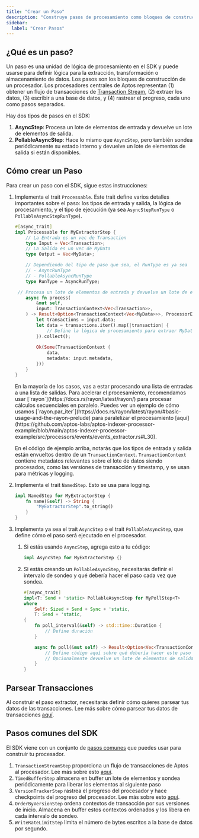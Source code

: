 ```yaml
---
title: "Crear un Paso"
description: "Construye pasos de procesamiento como bloques de construcción para procesadores del SDK de Indexer de Aptos con lógica de extracción, transformación y almacenamiento"
sidebar:
  label: "Crear Pasos"
---
```



## ¿Qué es un paso?

Un paso es una unidad de lógica de procesamiento en el SDK y puede usarse para definir lógica para la extracción, transformación o almacenamiento de datos.
Los pasos son los bloques de construcción de un procesador.
Los procesadores centrales de Aptos representan (1) obtener un flujo de transacciones de [Transaction Stream](/build/indexer/txn-stream), (2) extraer los datos, (3) escribir a una base de datos, y (4) rastrear el progreso, cada uno como pasos separados.

Hay dos tipos de pasos en el SDK:

1. **AsyncStep**: Procesa un lote de elementos de entrada y devuelve un lote de elementos de salida.
2. **PollableAsyncStep**: Hace lo mismo que `AsyncStep`, pero también sondea periódicamente su estado interno y devuelve un lote de elementos de salida si están disponibles.

## Cómo crear un Paso

Para crear un paso con el SDK, sigue estas instrucciones:

1. Implementa el trait `Processable`. Este trait define varios detalles importantes sobre el paso: los tipos de entrada y salida, la lógica de procesamiento, y el tipo de ejecución (ya sea `AsyncStepRunType` o `PollableAsyncStepRunType`).

   ```rust
   #[async_trait]
   impl Processable for MyExtractorStep {
       // La Entrada es un vec de Transaction 
       type Input = Vec<Transaction>;
       // La Salida es un vec de MyData
       type Output = Vec<MyData>;

       // Dependiendo del tipo de paso que sea, el RunType es ya sea
       // - AsyncRunType
       // - PollableAsyncRunType
       type RunType = AsyncRunType;

   	// Procesa un lote de elementos de entrada y devuelve un lote de elementos de salida.
       async fn process(
           &mut self,
           input: TransactionContext<Vec<Transaction>>,
       ) -> Result<Option<TransactionContext<Vec<MyData>>>, ProcessorError> {
           let transactions = input.data;
           let data = transactions.iter().map(|transaction| {
               // Define la lógica de procesamiento para extraer MyData de una Transaction
           }).collect();
           
           Ok(Some(TransactionContext {
               data,
               metadata: input.metadata,
           }))
       }
   }
   ```

   <Aside type="note">
     En la mayoría de los casos, vas a estar procesando una lista de entradas a una lista de salidas.
     Para acelerar el procesamiento, recomendamos usar [`rayon`](https://docs.rs/rayon/latest/rayon/) para procesar cálculos secuenciales en paralelo.
     Puedes ver un ejemplo de cómo usamos [`rayon.par_iter`](https://docs.rs/rayon/latest/rayon/#basic-usage-and-the-rayon-prelude) para paralelizar el procesamiento [aquí](https://github.com/aptos-labs/aptos-indexer-processor-example/blob/main/aptos-indexer-processor-example/src/processors/events/events_extractor.rs#L30).
   </Aside>

   En el código de ejemplo arriba, notarás que los tipos de entrada y salida están envueltos dentro de un `TransactionContext`.
   `TransactionContext` contiene metadatos relevantes sobre el lote de datos siendo procesados, como las versiones de transacción y timestamp, y se usan para métricas y logging.

2. Implementa el trait `NamedStep`. Esto se usa para logging.

   ```rust
   impl NamedStep for MyExtractorStep {
       fn name(&self) -> String {
           "MyExtractorStep".to_string()
       }
   }
   ```

3. Implementa ya sea el trait `AsyncStep` o el trait `PollableAsyncStep`, que define cómo el paso será ejecutado en el procesador.
   1. Si estás usando `AsyncStep`, agrega esto a tu código:

      ```rust
      impl AsyncStep for MyExtractorStep {}
      ```

   2. Si estás creando un `PollableAsyncStep`, necesitarás definir el intervalo de sondeo y qué debería hacer el paso cada vez que sondea.

      ```rust
      #[async_trait]
      impl<T: Send + 'static> PollableAsyncStep for MyPollStep<T>
      where
          Self: Sized + Send + Sync + 'static,
          T: Send + 'static,
      {
          fn poll_interval(&self) -> std::time::Duration {
              // Define duración
          }

          async fn poll(&mut self) -> Result<Option<Vec<TransactionContext<T>>>, ProcessorError> {
              // Define código aquí sobre qué debería hacer este paso cada vez que sondea
              // Opcionalmente devuelve un lote de elementos de salida
          }
      }
      ```

## Parsear Transacciones

Al construir el paso extractor, necesitarás definir cómo quieres parsear tus datos de las transacciones.
Lee más sobre cómo parsear tus datos de transacciones [aquí](/build/indexer/indexer-sdk/documentation/steps/parsing-txns).

## Pasos comunes del SDK

El SDK viene con un conjunto de [pasos comunes](https://github.com/aptos-labs/aptos-indexer-processor-sdk/tree/main/aptos-indexer-processors-sdk/sdk/src/common_steps) que puedes usar para construir tu procesador.

1. `TransactionStreamStep` proporciona un flujo de transacciones de Aptos al procesador. Lee más sobre esto [aquí](/build/indexer/indexer-sdk/documentation/steps/transaction-stream).
2. `TimedBufferStep` almacena en buffer un lote de elementos y sondea periódicamente para liberar los elementos al siguiente paso
3. `VersionTrackerStep` rastrea el progreso del procesador y hace checkpoints del progreso del procesador. Lee más sobre esto [aquí](/build/indexer/indexer-sdk/documentation/version-tracking).
4. `OrderByVersionStep` ordena contextos de transacción por sus versiones de inicio. Almacena en buffer estos contextos ordenados y los libera en cada intervalo de sondeo.
5. `WriteRateLimitStep` limita el número de bytes escritos a la base de datos por segundo.
